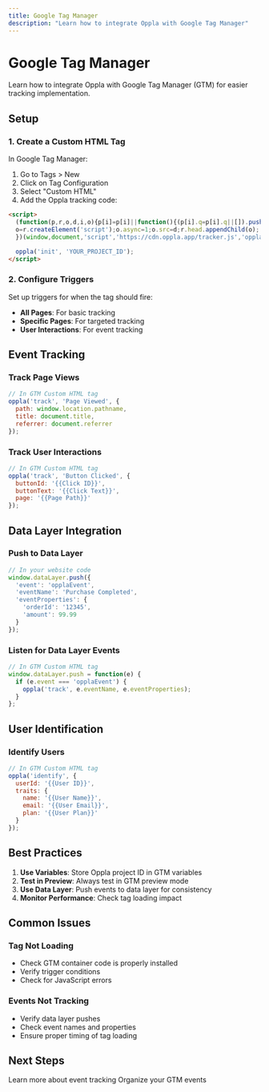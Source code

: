 ```yaml
---
title: Google Tag Manager
description: "Learn how to integrate Oppla with Google Tag Manager"
---
```


# Google Tag Manager

Learn how to integrate Oppla with Google Tag Manager (GTM) for easier tracking implementation.

## Setup

### 1. Create a Custom HTML Tag

In Google Tag Manager:

1. Go to Tags > New
2. Click on Tag Configuration
3. Select "Custom HTML"
4. Add the Oppla tracking code:

```html
<script>
  (function(p,r,o,d,i,o){p[i]=p[i]||function(){(p[i].q=p[i].q||[]).push(arguments)};
  o=r.createElement('script');o.async=1;o.src=d;r.head.appendChild(o);
  })(window,document,'script','https://cdn.oppla.app/tracker.js','oppla');

  oppla('init', 'YOUR_PROJECT_ID');
</script>
```

### 2. Configure Triggers

Set up triggers for when the tag should fire:

- **All Pages**: For basic tracking
- **Specific Pages**: For targeted tracking
- **User Interactions**: For event tracking

## Event Tracking

### Track Page Views

```javascript
// In GTM Custom HTML tag
oppla('track', 'Page Viewed', {
  path: window.location.pathname,
  title: document.title,
  referrer: document.referrer
});
```

### Track User Interactions

```javascript
// In GTM Custom HTML tag
oppla('track', 'Button Clicked', {
  buttonId: '{{Click ID}}',
  buttonText: '{{Click Text}}',
  page: '{{Page Path}}'
});
```

## Data Layer Integration

### Push to Data Layer

```javascript
// In your website code
window.dataLayer.push({
  'event': 'opplaEvent',
  'eventName': 'Purchase Completed',
  'eventProperties': {
    'orderId': '12345',
    'amount': 99.99
  }
});
```

### Listen for Data Layer Events

```javascript
// In GTM Custom HTML tag
window.dataLayer.push = function(e) {
  if (e.event === 'opplaEvent') {
    oppla('track', e.eventName, e.eventProperties);
  }
};
```

## User Identification

### Identify Users

```javascript
// In GTM Custom HTML tag
oppla('identify', {
  userId: '{{User ID}}',
  traits: {
    name: '{{User Name}}',
    email: '{{User Email}}',
    plan: '{{User Plan}}'
  }
});
```

## Best Practices

1. **Use Variables**: Store Oppla project ID in GTM variables
2. **Test in Preview**: Always test in GTM preview mode
3. **Use Data Layer**: Push events to data layer for consistency
4. **Monitor Performance**: Check tag loading impact

## Common Issues

### Tag Not Loading

- Check GTM container code is properly installed
- Verify trigger conditions
- Check for JavaScript errors

### Events Not Tracking

- Verify data layer pushes
- Check event names and properties
- Ensure proper timing of tag loading

## Next Steps

<CardGroup cols={2}>
  <Card
    title="Track Events"
    icon="chart-line"
    href="/analytics/track-events"
  >
    Learn more about event tracking
  </Card>
  <Card
    title="Data Tags"
    icon="tag"
    href="/analytics/data-tags"
  >
    Organize your GTM events
  </Card>
</CardGroup> 